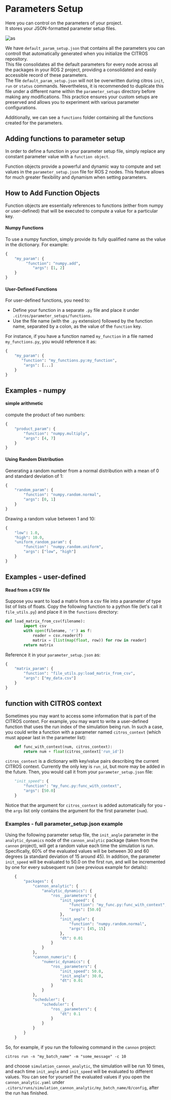 # Parameters Setup

Here you can control on the parameters of your project.  
It stores your JSON-formatted parameter setup files.

![as](img/repo3_image.png)

We have `default_param_setup.json` that contains all the parameters you can controll that automatically generated when you initialize the CITROS repository.  
This file consolidates all the default parameters for every node across all the packages in your ROS 2 project, providing a consolidated and easily accessible record of these parameters.  
The file `default_param_setup.json` will not be overwritten during citros `init`, `run` or `status` commands. Nevertheless, it is recommended to duplicate this file under a different name within the `parameter_setups` directory before making any modifications. This practice ensures your custom setups are preserved and allows you to experiment with various parameter configurations.  

Additionally, we can see a `functions` folder containing all the functions created for the parameters.

## Adding functions to parameter setup

In order to define a function in your parameter setup file, simply replace any constant parameter value with a `function object`.

Function objects provide a powerful and dynamic way to compute and set values in the `parameter_setup.json` file for ROS 2 nodes. This feature allows for much greater flexibility and dynamism when setting parameters.

## How to Add Function Objects

Function objects are essentially references to functions (either from numpy or user-defined) that will be executed to compute a value for a particular key.

#### Numpy Functions

To use a numpy function, simply provide its fully qualified name as the value in the dictionary. For example:
```python
{
    "my_param": {
         "function": "numpy.add",
            "args": [1, 2]
    }
}
```
#### User-Defined Functions

For user-defined functions, you need to:

- Define your function in a separate `.py` file and place it under `.citros/parameter_setups/functions`.
- Use the file name (with the `.py` extension) followed by the function name, separated by a colon, as the value of the `function` key.

For instance, if you have a function named `my_function` in a file named `my_functions.py`, you would reference it as:
```python
{
    "my_param": {
       "function": "my_functions.py:my_function",
        "args": [...]
    }
}
```
## Examples - numpy

#### simple arithmetic 

compute the product of two numbers:
```python
{
    "product_param": {
        "function": "numpy.multiply",
        "args": [4, 7]
    }
}
```
#### Using Random Distribution

Generating a random number from a normal distribution with a mean of 0 and standard deviation of 1:
```python
{
    "random_param": {
        "function": "numpy.random.normal",
        "args": [0, 1]
    }
}
```

Drawing a random value between 1 and 10:
```python
{
    "low": 1.0,
    "high": 10.0,
    "uniform_random_param": {
        "function": "numpy.random.uniform",
        "args": ["low", "high"]
    }
}
```
## Examples - user-defined

#### Read from a CSV file

Suppose you want to load a matrix from a csv file into a parameter of type list of lists of floats. Copy the following function to a python file (let's call it `file_utils.py`) and place it in the `functions` directory:
```python
def load_matrix_from_csv(filename):
        import csv
        with open(filename, 'r') as f:
            reader = csv.reader(f)
            matrix = [list(map(float, row)) for row in reader]
        return matrix
```

Reference it in your `parameter_setup.json` as:
```python
{
    "matrix_param": {
        "function": "file_utils.py:load_matrix_from_csv",
        "args": ["my_data.csv"]
    }
}
```
## function with CITROS context

Sometimes you may want to access some information that is part of the CITROS context. For example, you may want to write a user-defined function that uses the run index of the simulation being run. In such a case, you could write a function with a parameter named `citros_context` (which must appear last in the parameter list):
```python
    def func_with_context(num, citros_context):
        return num + float(citros_context['run_id'])
```
`citros_context` is a dictionary with key/value pairs describing the current CITROS context. Currently the only key is `run_id`, but more may be added in the future. Then, you would call it from your `parameter_setup.json` file:
```python
    "init_speed": {
        "function": "my_func.py:func_with_context",
        "args": [50.0]
    }
```
Notice that the argument for `citros_context` is added automatically for you - the `args` list only contains the argument for the first parameter (`num`).

### Examples - full parameter_setup.json example

Using the following parameter setup file, the `init_angle` parameter in the `analytic_dynamics` node of the `cannon_analytic` package (taken from the `cannon` project), will get a random value each time the simulation is run. Specifically, 60% of the evaluated values will be between 30 and 60 degrees (a standard deviation of 15 around 45). In addition, the parameter `init_speed` will be evaluated to 50.0 on the first run, and will be incremented by one for every subsequent run (see previous example for details):
```python
    {
        "packages": {
            "cannon_analytic": {
                "analytic_dynamics": {
                    "ros__parameters": {
                        "init_speed": {
                            "function": "my_func.py:func_with_context",
                            "args": [50.0]
                        },
                        "init_angle": {
                            "function": "numpy.random.normal",
                            "args": [45, 15]
                        },
                        "dt": 0.01
                    }
                }
            },
            "cannon_numeric": {
                "numeric_dynamics": {
                    "ros__parameters": {
                        "init_speed": 50.0,
                        "init_angle": 30.0,
                        "dt": 0.01
                    }
                }
            },
            "scheduler": {
                "scheduler": {
                    "ros__parameters": {
                        "dt": 0.1
                    }
                }
            }
        }
    }
```
So, for example, if you run the following command in the `cannon` project:

    citros run -n "my_batch_name" -m "some_message" -c 10

and choose `simulation_cannon_analytic`, the simulation will be run 10 times, and each time `init_angle` and `init_speed` will be evaluated to different values. You can see for yourself the evaluated values if you open the `cannon_analytic.yaml` under `.citors/runs/simulation_cannon_analytic/my_batch_name/0/config`, after the run has finished.






